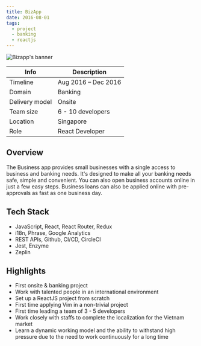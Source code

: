```yaml
---
title: BizApp
date: 2016-08-01
tags:
  - project
  - banking
  - reactjs
---
```


![Bizapp's banner](./welcome.png)

| Info           | Description         |
| -------------- | ------------------- |
| Timeline       | Aug 2016 – Dec 2016 |
| Domain         | Banking             |
| Delivery model | Onsite              |
| Team size      | 6 - 10 developers   |
| Location       | Singapore           |
| Role           | React Developer     |

## Overview

The Business app provides small businesses with a single access to business and banking needs. It's designed to make all your banking needs safe, simple and convenient. You can also open business accounts online in just a few easy steps. Business loans can also be applied online with pre-approvals as fast as one business day.

## Tech Stack

- JavaScript, React, React Router, Redux
- i18n, Phrase, Google Analytics
- REST APIs, Github, CI/CD, CircleCI
- Jest, Enzyme
- Zeplin

## Highlights

- First onsite & banking project
- Work with talented people in an international environment
- Set up a ReactJS project from scratch
- First time applying Vim in a non-trivial project
- First time leading a team of 3 - 5 developers
- Work closely with staffs to complete the localization for the Vietnam market
- Learn a dynamic working model and the ability to withstand high pressure due to the need to work continuously for a long time
